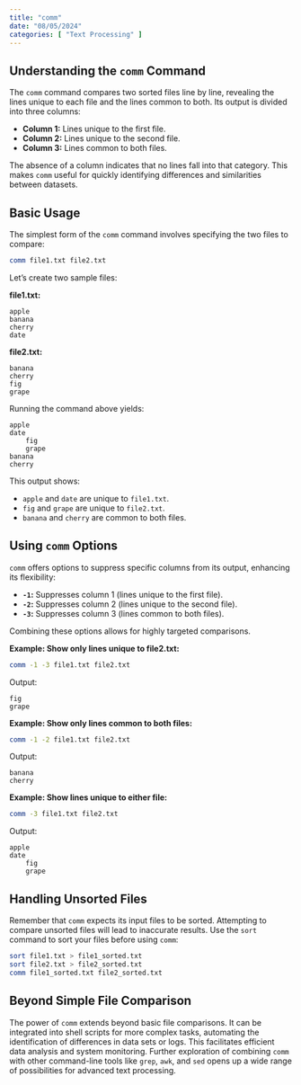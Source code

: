 ```yaml
---
title: "comm"
date: "08/05/2024"
categories: [ "Text Processing" ]
---
```

## Understanding the `comm` Command

The `comm` command compares two sorted files line by line, revealing the lines unique to each file and the lines common to both.  Its output is divided into three columns:

* **Column 1:** Lines unique to the first file.
* **Column 2:** Lines unique to the second file.
* **Column 3:** Lines common to both files.

The absence of a column indicates that no lines fall into that category. This makes `comm` useful for quickly identifying differences and similarities between datasets.

## Basic Usage

The simplest form of the `comm` command involves specifying the two files to compare:

```bash
comm file1.txt file2.txt
```

Let's create two sample files:

**file1.txt:**

```
apple
banana
cherry
date
```

**file2.txt:**

```
banana
cherry
fig
grape
```

Running the command above yields:

```
apple
date
	fig
	grape
banana
cherry
```

This output shows:

* `apple` and `date` are unique to `file1.txt`.
* `fig` and `grape` are unique to `file2.txt`.
* `banana` and `cherry` are common to both files.


## Using `comm` Options

`comm` offers options to suppress specific columns from its output, enhancing its flexibility:

* **`-1`:** Suppresses column 1 (lines unique to the first file).
* **`-2`:** Suppresses column 2 (lines unique to the second file).
* **`-3`:** Suppresses column 3 (lines common to both files).

Combining these options allows for highly targeted comparisons.

**Example: Show only lines unique to file2.txt:**

```bash
comm -1 -3 file1.txt file2.txt
```

Output:

```
fig
grape
```

**Example: Show only lines common to both files:**

```bash
comm -1 -2 file1.txt file2.txt
```

Output:

```
banana
cherry
```

**Example: Show lines unique to either file:**

```bash
comm -3 file1.txt file2.txt
```

Output:

```
apple
date
	fig
	grape
```


## Handling Unsorted Files

Remember that `comm` expects its input files to be sorted.  Attempting to compare unsorted files will lead to inaccurate results.  Use the `sort` command to sort your files before using `comm`:

```bash
sort file1.txt > file1_sorted.txt
sort file2.txt > file2_sorted.txt
comm file1_sorted.txt file2_sorted.txt
```


##  Beyond Simple File Comparison

The power of `comm` extends beyond basic file comparisons.  It can be integrated into shell scripts for more complex tasks, automating the identification of differences in data sets or logs. This facilitates efficient data analysis and system monitoring.  Further exploration of combining `comm` with other command-line tools like `grep`, `awk`, and `sed` opens up a wide range of possibilities for advanced text processing.

